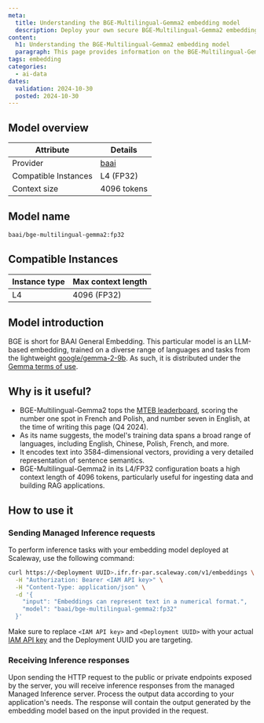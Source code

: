 ```yaml
---
meta:
  title: Understanding the BGE-Multilingual-Gemma2 embedding model
  description: Deploy your own secure BGE-Multilingual-Gemma2 embedding model with Scaleway Managed Inference. Privacy-focused, fully managed.
content:
  h1: Understanding the BGE-Multilingual-Gemma2 embedding model
  paragraph: This page provides information on the BGE-Multilingual-Gemma2 embedding model
tags: embedding
categories:
  - ai-data
dates:
  validation: 2024-10-30
  posted: 2024-10-30
---
```


## Model overview

| Attribute       | Details                            |
|-----------------|------------------------------------|
| Provider        | [baai](https://huggingface.co/BAAI)  |
| Compatible Instances | L4 (FP32)    |
| Context size | 4096 tokens    |

## Model name

```bash
baai/bge-multilingual-gemma2:fp32
```

## Compatible Instances

| Instance type  | Max context length |
| ------------- |-------------|
| L4      | 4096 (FP32) | 

## Model introduction

BGE is short for BAAI General Embedding. This particular model is an LLM-based embedding, trained on a diverse range of languages and tasks from the lightweight [google/gemma-2-9b](https://huggingface.co/google/gemma-2-9b).
As such, it is distributed under the [Gemma terms of use](https://ai.google.dev/gemma/terms).

## Why is it useful?

- BGE-Multilingual-Gemma2 tops the [MTEB leaderboard](https://huggingface.co/spaces/mteb/leaderboard), scoring the number one spot in French and Polish, and number seven in English, at the time of writing this page (Q4 2024).
- As its name suggests, the model's training data spans a broad range of languages, including English, Chinese, Polish, French, and more.
- It encodes text into 3584-dimensional vectors, providing a very detailed representation of sentence semantics.
- BGE-Multilingual-Gemma2 in its L4/FP32 configuration boats a high context length of 4096 tokens, particularly useful for ingesting data and building RAG applications.

## How to use it

### Sending Managed Inference requests

To perform inference tasks with your embedding model deployed at Scaleway, use the following command:

```bash
curl https://<Deployment UUID>.ifr.fr-par.scaleway.com/v1/embeddings \
  -H "Authorization: Bearer <IAM API key>" \
  -H "Content-Type: application/json" \
  -d '{
    "input": "Embeddings can represent text in a numerical format.",
    "model": "baai/bge-multilingual-gemma2:fp32"
  }'
```

Make sure to replace `<IAM API key>` and `<Deployment UUID>` with your actual [IAM API key](/identity-and-access-management/iam/how-to/create-api-keys/) and the Deployment UUID you are targeting.

### Receiving Inference responses

Upon sending the HTTP request to the public or private endpoints exposed by the server, you will receive inference responses from the managed Managed Inference server. 
Process the output data according to your application's needs. The response will contain the output generated by the embedding model based on the input provided in the request.
